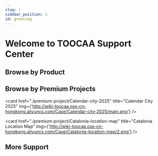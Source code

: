 ```yaml
---
slug: /
sidebar_position: 1
id: greeting
---
```


# Welcome to TOOCAA Support Center

## Browse by Product

<cardbox>
  <card
    href="./toocaa-l2/Meet-TOOCAA-L2"
    title="TOOCAA L2"
    img={'http://wiki-toocaa.oss-cn-hongkong.aliyuncs.com/Image6.png'}
  />

<card
  href="./toocaa-l2/TOOCAA-L2-Accessories/toocaa-l2-5-in-1-rotary-for-l2"
  title="5-in-1 Rotary"
  img="http://wiki-toocaa.oss-cn-hongkong.aliyuncs.com/%E5%AE%A3%E4%BC%A0%E5%9B%BE/51.png"
/>


<card
  href="./toocaa-l2/TOOCAA-L2-Accessories/Laser-Module"
  title="Laser Module"
  img="http://wiki-toocaa.oss-cn-hongkong.aliyuncs.com/%E5%AE%A3%E4%BC%A0%E5%9B%BE/lasermodule.png"
/>

<card
  href="./toocaa-l2/TOOCAA-L2-Accessories/smart-camera"
  title="Smart Camera"
  img="http://wiki-toocaa.oss-cn-hongkong.aliyuncs.com/%E5%AE%A3%E4%BC%A0%E5%9B%BE/sc.png"
/>

<card
  href="./toocaa-l2/TOOCAA-L2-Accessories/Smoke-Purifier"
  title="Smoke Purifier"
  img="http://wiki-toocaa.oss-cn-hongkong.aliyuncs.com/%E5%AE%A3%E4%BC%A0%E5%9B%BE/pp.png"
/>

</cardbox>

## Browse by Premium Projects

<cardbox>
  <card
    href="./premium-project/valentine-day-rose" 
    title="Valentine's Day Rose"
    img={'http://wiki-toocaa.oss-cn-hongkong.aliyuncs.com/Case/Valentine-Day-Rose/Main1.png'}
  />

  <card
    href="./premium-project/Calendar-city-2025" 
    title="Calendar City 2025"
    img={'http://wiki-toocaa.oss-cn-hongkong.aliyuncs.com/Case/Calendar-city-2025/main.png'}
  />

  <card
    href="./premium-project/Catalonia-location-map" 
    title="Catalonia Location Map"
    img={'http://wiki-toocaa.oss-cn-hongkong.aliyuncs.com/Case/Catalonia-location-map/2.png'}
  />

</cardbox>

## More Support

<cardbox>
  <card
    href="./toocaa-l2/faqs"
    title="FAQs"
    img={'http://wiki-toocaa.oss-cn-hongkong.aliyuncs.com/%E6%97%8B%E8%BD%AC%E9%85%8D%E4%BB%B6/QA.png'}
  />

</cardbox>
